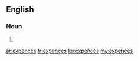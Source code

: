 ==English==

===Noun===
{{head|en|noun plural form}}

# {{plural of|expence|lang=en}}

[[ar:expences]]
[[fr:expences]]
[[ku:expences]]
[[my:expences]]
